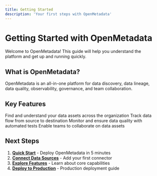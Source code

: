 ```yaml
---
title: Getting Started
description: 'Your first steps with OpenMetadata'
---
```


# Getting Started with OpenMetadata

Welcome to OpenMetadata! This guide will help you understand the platform and get up and running quickly.

## What is OpenMetadata?

OpenMetadata is an all-in-one platform for data discovery, data lineage, data quality, observability, governance, and team collaboration.

## Key Features

<CardGroup cols={2}>
  <Card title="Data Discovery" icon="magnifying-glass">
    Find and understand your data assets across the organization
  </Card>
  <Card title="Data Lineage" icon="share-nodes">
    Track data flow from source to destination
  </Card>
  <Card title="Data Quality" icon="shield-check">
    Monitor and ensure data quality with automated tests
  </Card>
  <Card title="Collaboration" icon="users">
    Enable teams to collaborate on data assets
  </Card>
</CardGroup>

## Next Steps

1. **[Quick Start](/quick-start)** - Deploy OpenMetadata in 5 minutes
2. **[Connect Data Sources](/connectors/overview)** - Add your first connector
3. **[Explore Features](/features/discovery)** - Learn about core capabilities
4. **[Deploy to Production](/deployment/overview)** - Production deployment guide